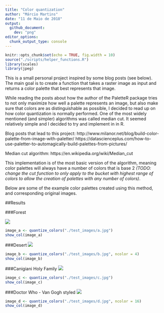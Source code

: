 ```yaml
---
title: "Color quantization"
author: "Márcio Martins"
date: "11 de Maio de 2018"
output: 
  github_document:
    dev: "png"
editor_options: 
  chunk_output_type: console
---
```


```r
knitr::opts_chunk$set(echo = TRUE, fig.width = 10)
source("./scripts/helper_functions.R")
library(scales)
library(jpeg)
```

This is a small personal project inspired by some blog posts (see below). The main goal is to create a function that takes a raster image as input and returns a color palette that best represents that image.  


While reading the posts about how the author of the PaletteR package tries to not only maximize how well a palette represents an image, but also make sure that colors are as distinguishable as possible, I decided to read up on how color quantization is normally performed. One of the most widely mentioned (and simpler) algorithms was called median cut. It seemed relatively simple and I decided to try and implement in in R.

Blog posts that lead to this project:
http://www.milanor.net/blog/build-color-palette-from-image-with-paletter/
https://datascienceplus.com/how-to-use-paletter-to-automagically-build-palettes-from-pictures/

Median cut algorithm:
https://en.wikipedia.org/wiki/Median_cut

This implementation is of the most basic version of the algorithm, meaning color palettes will always have a number of colors that is base 2 *(TODO: change the cut function to only apply to the bucket with highest range of colors to allow the creation of palettes with any number of colors)*.

Below are some of the example color palettes created using this method, and corresponding original images.

##Results  

###Forest  

![](test_images/a.jpg)

```r
image_a <- quantize_colors("./test_images/a.jpg")
show_col(image_a)
```

###Desert
![](test_images/b.jpg)
```r
image_b <- quantize_colors("./test_images/b.jpg", ncolor = 4)
show_col(image_b)
```

###Canigiani Holy Family
![](test_images/c.jpg)
```r
image_c <- quantize_colors("./test_images/c.jpg")
show_col(image_c)
```

###Doctor Who - Van Gogh styled
![](test_images/d.jpg)
```r
image_d <- quantize_colors("./test_images/d.jpg", ncolor = 16)
show_col(image_d)
```
